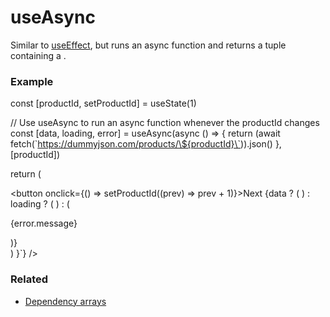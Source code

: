 

# useAsync

Similar to <a href="/docs/hooks/useEffect">useEffect</a>,
but runs an async function and returns a tuple containing a <CodePreview data={UseAsyncResultTypePreview} />.

### Example

<div className="not-prose">
  <CodeBlock 
    lang="jsx" 
    code={`\

  const [productId, setProductId] = useState(1)

  // Use useAsync to run an async function whenever the productId changes
  const [data, loading, error] = useAsync(async () => {
    return (await fetch(\`https://dummyjson.com/products/\${productId}\`)).json()
  }, [productId])

  return (
    <div>
      <button onclick={() => setProductId((prev) => prev + 1)}>Next</button>
      {data ? (
        <ProductCard product={data} />
      ) : loading ? (
        <Spinner />
      ) : (
        <p>{error.message}</p>
      )}
    </div>
  )
}`} />
</div>

### Related
<ul>
  <li><a href="/docs/hooks/dependency-arrays">Dependency arrays</a></li>
</ul>

